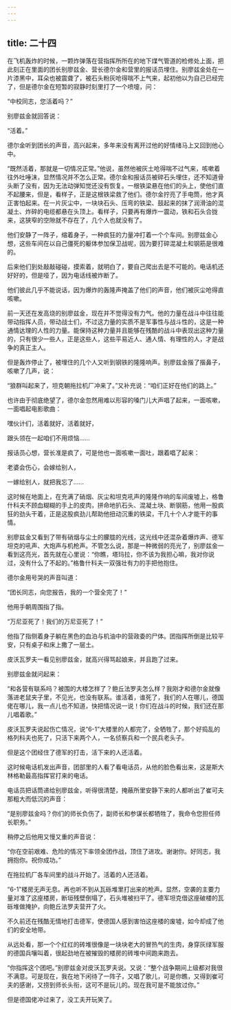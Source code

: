```yaml
---
---
---
```

title: 二十四
---



在飞机轰炸的时候，一颗炸弹落在营指挥所所在的地下煤气管道的检修处上面，把此刻正在里面的团长别廖兹金、营长德尔金和营里的报话员埋住。别廖兹金处在一片漆黑中，耳朵也被震聋了，被石头粉灰呛得喘不上气来，起初他以为自己已经完了，但是德尔金在短暂的寂静时刻里打了一个喷嚏，问：

“中校同志，您活着吗？”

别廖兹金就回答说：

“活着。”

德尔金听到团长的声音，高兴起来，多年来没有离开过他的好情绪马上又回到他心中。

“既然活着，那就是一切情况正常。”他说，虽然他被灰土呛得喘不过气来，咳嗽着往外吐唾沫，显然情况并不怎么正常。德尔金和报话员被碎石头埋住，还不知道骨头断了没有，因为无法动弹知觉还没有恢复。一根铁梁悬在他们的头上，使他们直不起腰来，但是，看样子，正是这根铁梁救了他们。德尔金拧亮了手电筒，他才真正害怕起来。在一片灰尘中，一块块石头、压弯的铁梁、鼓起来的抹了润滑油的混凝土、炸碎的电缆都悬在头顶上。看样子，只要再有爆炸一震动，铁和石头合拢来，这狭窄的空隙就不存在了，几个人也就没有了。

他们安静了一阵子，缩着身子，一种疯狂的力量冲打着一个个车间。别廖兹金心想，这些车间在以自己僵死的躯体参加保卫战呢，因为要打碎混凝土和钢筋是很难的。

后来他们到处敲敲碰碰，摸索着，就明白了，要自己爬出去是不可能的。电话机还好好的，但是哑了，因为电话线被炸断了。

他们彼此几乎不能说话，因为爆炸的轰隆声掩盖了他们的声音，他们被灰尘呛得直咳嗽。

前一天还在发高烧的别廖兹金，现在并不觉得没有力气。他的力量在战斗中往往能带动指挥人员，带动战士们，不过这力量的实质不是军事性与战斗性的，这是一种通情达理的人性的力量。能保持这种力量并且能够在残酷的战斗中表现出这种力量的，只有很少一些人，正是这些人，这些平易近人、通人情、有理性的人，才是战争的真正主人。

但是轰炸停止了，被埋住的几个人又听到钢铁的隆隆响声。别廖兹金揩了揩鼻子，咳嗽了几声，说：

“狼群叫起来了，坦克朝拖拉机厂冲来了。”又补充说：“咱们正好在他们的路上。”

也许由于彻底绝望了，德尔金忽然用难以形容的嗓门儿大声唱了起来，一面咳嗽，一面唱起电影歌曲：

嘿伙计们，活着就好，活着就好，

跟头领在一起咱们不用烦恼……

报话员心想，营长准是疯了，可是他也一面咳嗽一面吐，跟着唱了起来：

老婆会伤心，会嫁给别人，

一嫁给别人，就把我忘了……

这时候在地面上，在充满了硝烟、灰尘和坦克吼声的隆隆作响的车间废墟上，格鲁什科夫不顾血糊糊的手上的皮肉，拼命地扒石头、混凝土块、断钢筋，他用一股疯狂的劲头干着，正是这股疯劲儿帮助他扭动沉重的铁梁，干几十个人才能干的事情。

别廖兹金又看到了带有硝烟与尘土的朦胧的光线，这光线中还混杂着爆炸声、德军坦克的吼声、大炮声与机枪声。不管怎么说，那是一种微弱的亮光了，别廖兹金一看到这亮光，首先就在心里说：“你瞧，塔玛拉，你不该为我担心嘛，我对你说过，没有什么了不起的。”格鲁什科夫一双强壮有力的手把他抱住。

德尔金用号哭的声音叫道：

“团长同志，向您报告，我的一个营全完了！”

他用手朝周围指了指。

“万尼亚死了！我们的万尼亚死了！”

他指了指侧着身子躺在黑色的血泊与机油中的营政委的尸体。团指挥所倒是比较平安，只有桌子和床上撒了一层土。

皮沃瓦罗夫一看见别廖兹金，就高兴得骂起娘来，并且跑了过来。

别廖兹金就问起来：

“和各营有联系吗？被围的大楼怎样了？鲍丘法罗夫怎么样？我刚才和德尔金就像落进老鼠夹子里，不见光，也没有联系。谁活着，谁死了，我们的人在哪儿，德国佬在哪儿，我一点儿也不知道，快把情况说一说！你们在战斗的时候，我们还在那儿唱着歌。”

皮沃瓦罗夫说起伤亡情况，说“6-1”大楼里的人都完了，全牺牲了，那个好捣乱的格列科夫也死了，只活下来两个人，一名侦察兵和一个民兵老头子。

但是这个团经住了德军的打击，活下来的人还活着。

这时候电话机发出声音，团部里的人看了看电话员，从他的脸色看出来，这是斯大林格勒最高指挥官打来的电话。

电话员把话筒递给别廖兹金，听得很清楚，掩蔽所里安静下来的人都听出了崔可夫那粗大而低沉的声音：

“是别廖兹金吗？你们的师长负伤了，副师长和参谋长都牺牲了，我命令您担任师长职务。”

稍停之后他用又慢又重的声音说：

“你在空前艰难、危险的情况下率领全团作战，顶住了进攻。谢谢你。好同志，我拥抱你。祝你成功。”

在拖拉机厂各车间里的战斗开始了。活着的人还活着。

“6-1”楼房无声无息。再也听不到从瓦砾堆里打出来的枪声。显然，空袭的主要力量对准了这座楼房，断垣残壁倒塌了，石头堆被扫平了。德军坦克借这座破楼的瓦砾堆做掩护，向鲍丘法罗夫营开了火。

不久前还在残酷无情地打击德军，使德国人感到害怕这座楼的废墟，如今却成了他们的安全地带。

从远处看，那一个个红红的砖堆很像是一块块老大的冒热气的生肉，身穿灰绿军服的德国兵嚷叫着，很起劲地在被摧毁的楼房的砖堆中间跑来跑去。

“你指挥这个团吧。”别廖兹金对皮沃瓦罗夫说。又说：“整个战争期间上级都对我很不满意。可是现在，我在地下闲待了一阵子，又唱了歌儿，可是你瞧，又得到崔可夫的感谢，又捞到师长头衔，这可不是玩儿的。现在我可是不能放过你。”

但是德国佬冲过来了，没工夫开玩笑了。
